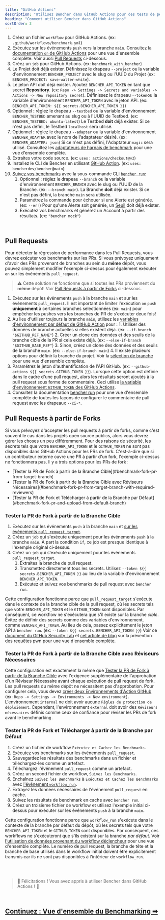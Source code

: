 ```yaml
---
title: "GitHub Actions"
description: "Utilisez Bencher dans GitHub Actions pour des tests de performance continus sur les pull requests"
heading: "Comment utiliser Bencher dans GitHub Actions"
sortOrder: 3
---
```



<GitHubActions1 />

1. Créez un fichier `workflow` pour GitHub Actions. (ex: `.github/workflows/benchmark.yml`)
2. Exécutez sur les événements `push` vers la branche `main`. Consultez la [documentation `on` de GitHub Actions](https://docs.github.com/fr/actions/using-workflows/workflow-syntax-for-github-actions#on) pour une vue d'ensemble complète. Voir aussi [Pull Requests](#pull-requests) ci-dessous.
3. Créez un `job` pour GitHub Actions. (ex: `benchmark_with_bencher`)
4. Le Projet doit déjà exister. Définissez le drapeau `--project` ou la variable d'environnement `BENCHER_PROJECT` avec le slug ou l'UUID du Projet (ex: `BENCHER_PROJECT: save-walter-white`).
5. Le jeton API doit déjà exister. Ajoutez `BENCHER_API_TOKEN` en tant que secret **Repository**. (ex: `Repo -> Settings -> Secrets and variables -> Actions -> New repository secret`). Définissez le drapeau `--token`ou la variable d'environnement `BENCHER_API_TOKEN` avec le jeton API.  (ex: `BENCHER_API_TOKEN: ${{ secrets.BENCHER_API_TOKEN }}`)
6. Optionnel : réglez le drapeau `--testbed` ou la variable d'environnement `BENCHER_TESTBED` amenant au slug ou à l'UUID de Testbed.  (ex: `BENCHER_TESTBED: ubuntu-latest`) Le Testbed **doit** déjà exister. Si ce n'est pas défini, le Testbed `localhost` sera utilisé.
7. Optionnel : réglez le drapeau `--adapter` ou la variable d'environnement `BENCHER_ADAPTER` avec le nom de l'adaptateur désiré.  (ex: `BENCHER_ADAPTER: json`) Si ce n'est pas défini, l'Adaptateur `magic` sera utilisé. Consultez les [adaptateurs de harnais de benchmark](/docs/fr/explanation/adapters) pour une vue d'ensemble complète.
8. Extraites votre code source. (ex: `uses: actions/checkout@v3`)
9. Installez le CLI de Bencher en utilisant [GitHub Action](https://github.com/marketplace/actions/bencher-cli). (ex: `uses: bencherdev/bencher@main`)
10. [Suivez vos benchmarks](/docs/fr/how-to/track-benchmarks) avec la sous-commande CLI <code><a href="/docs/fr/explanation/bencher-run">bencher run</a></code>:
    1. Optionnel : réglez le drapeau `--branch` ou la variable d'environnement `BENCHER_BRANCH` avec le slug ou l'UUID de la Branche. (ex: `--branch main`). La Branche **doit** déjà exister. Si ce n'est pas défini, la branche `main` sera utilisée.
    2. Paramétrez la commande pour échouer si une Alerte est générée. (ex: `--err`) Pour qu'une Alerte soit générée, un [Seuil](/docs/fr/explanation/thresholds) doit déjà exister.
    3. Exécutez vos benchmarks et générez un Account à partir des résultats. (ex: `"bencher mock"`)

<br/>

## Pull Requests

Pour détecter la régression de performance dans les Pull Requests, vous devrez exécuter vos benchmarks sur les PRs.
Si vous prévoyez uniquement d'avoir des PRs provenant de branches au sein du **même** dépôt, vous pouvez simplement modifier l'exemple ci-dessus pour également exécuter `on` sur les événements `pull_request`.

> ⚠️ Cette solution ne fonctionne que si toutes les PRs proviennent du **même** dépôt!
> Voir [Pull Requests à partir de Forks](#pull-requests-from-forks) ci-dessous.

<GitHubActions2 />

1. Exécutez sur les événements `push` à la branche `main` et sur les événements `pull_request`. Il est important de limiter l'exécution `on` `push` **uniquement** à certaines branches selectionnées (ex: `main`) pour empêcher les pushes vers les branches de PR de s'exécuter deux fois!
2. Au lieu d'utiliser toujours la branche `main`, utilisez les [variables d'environnement par défaut de GitHub Action](https://docs.github.com/fr/actions/learn-github-actions/variables#default-environment-variables) pour :
        1. Utiliser des données de branche actuelles si elles existent déjà. (ex: `--if-branch "$GITHUB_REF_NAME"`)
        2. Créer un clone des données et des seuils de la branche cible de la PR si cela existe déjà. (ex: `--else-if-branch "$GITHUB_BASE_REF"`)
        3. Sinon, créez un clone des données et des seuils de la branche `main`. (ex: `--else-if-branch main`)
        4. Il existe plusieurs options pour définir la branche du projet. Voir la [sélection de branche](/docs/fr/explanation/branch-selection) pour une vue d'ensemble complète.
3. Paramétrez le jeton d'authentification de l'API GitHub. (ex: `--github-actions ${{ secrets.GITHUB_TOKEN }}`). Lorsque cette option est définie dans le cadre d'une pull request, alors les résultats seront ajoutés à la pull request sous forme de commentaire. Ceci utilise [la variable d'environnement `GITHUB_TOKEN` des GitHub Actions](https://docs.github.com/fr/actions/security-guides/automatic-token-authentication).
4. Consultez la documentation [bencher run](/docs/fr/explanation/bencher-run) pour une vue d'ensemble complète de toutes les façons de configurer le commentaire de pull request avec les drapeaux `--ci-*`.

## Pull Requests à partir de Forks

Si vous prévoyez d'accepter les pull requests à partir de forks, comme c'est souvent le cas dans les projets open source publics,
alors vous devrez gérer les choses un peu différemment.
Pour des raisons de sécurité, les secrets tels que votre `BENCHER_API_TOKEN` et le `GITHUB_TOKEN` ne sont pas disponibles dans GitHub Actions pour les PRs de fork.
C'est-à-dire que si un contributeur externe ouvre une PR à partir d'un fork, l'exemple ci-dessus ne fonctionnera pas.
Il y a trois options pour les PRs de fork :

<ul>
  <li>[Tester la PR de Fork à partir de la Branche Cible](#benchmark-fork-pr-from-target-branch)</li>
  <li>[Tester la PR de Fork à partir de la Branche Cible avec Réviseurs Nécessaires](#benchmark-fork-pr-from-target-branch-with-required-reviewers)</li>
  <li>[Tester la PR de Fork et Télécharger à partir de la Branche par Défaut](#benchmark-fork-pr-and-upload-from-default-branch)</li>
</ul>

### Tester la PR de Fork à partir de la Branche Cible

<GitHubActions4 />

1. Exécutez sur les événements `push` à la branche `main` et [sur les événements `pull_request_target`](https://docs.github.com/fr/actions/using-workflows/events-that-trigger-workflows#pull_request_target).
2. Créez un `job` qui s'exécute uniquement pour les événements `push` à la branche `main`. À part la condition `if`, ce job est presque identique à l'exemple original ci-dessus.
3. Créez un `job` qui s'exécute uniquement pour les événements `pull_request_target`.
   1. Extraites la branche de pull request.
   2. Transmettez directement tous les secrets. Utilisez `--token ${{ secrets.BENCHER_API_TOKEN }}` au lieu de la variable d'environnement `BENCHER_API_TOKEN`.
   3. Exécutez et suivez vos benchmarks de pull request avec `bencher run`.

Cette configuration fonctionne parce que `pull_request_target` s'exécute dans le contexte de la branche cible de la pull request,
où les secrets tels que votre `BENCHER_API_TOKEN` et le `GITHUB_TOKEN` sont disponibles.
Par conséquent, ce workflow ne s'exécutera que s'il existe sur la branche _cible_.
Évitez de définir des secrets comme des variables d'environnement, comme `BENCHER_API_TOKEN`.
Au lieu de cela, passez explicitement le jeton API à `bencher run`. (ex: `--token ${{ secrets.BENCHER_API_TOKEN }}`)
Voir ce [document du GitHub Security Lab](https://securitylab.github.com/research/github-actions-preventing-pwn-requests/)
et [cet article de blog](https://nathandavison.com/blog/github-actions-and-the-threat-of-malicious-pull-requests)
sur la prévention des requêtes pwn pour une vue d'ensemble complète.

### Tester la PR de Fork à partir de la Branche Cible avec Réviseurs Nécessaires

<GitHubActions5 />

Cette configuration est exactement la même que [Tester la PR de Fork à partir de la Branche Cible](#benchmark-fork-pr-from-target-branch)
avec l'exigence supplémentaire de l'approbation d'un Réviseur Nécessaire avant chaque exécution de pull request de fork.
Les pull requests du même dépôt ne nécessitent pas d'approbation.
Pour configurer cela, vous devez [créer deux Environnements d'Action GitHub](https://docs.github.com/fr/actions/deployment/targeting-different-environments/using-environments-for-deployment#using-an-environment)
(ex: `Repo -> Settings -> Environments -> New environment`).
L'environnement `internal` ne doit avoir aucune `Règles de protection de déploiement`.
Cependant, l'environnement `external` doit avoir des `Réviseurs nécessaires` définis comme ceux de confiance pour réviser les PRs de fork avant le benchmarking.

### Tester la PR de Fork et Télécharger à partir de la Branche par Défaut

<GitHubActions6 />

1. Créez un fichier de workflow `Exécutez et Cachez les Benchmarks`.
1. Exécutez vos benchmarks sur les événements `pull_request`.
1. Sauvegardez les résultats des benchmarks dans un fichier et téléchargez-les comme un artefact.
1. Téléchargez l'événement `pull_request` comme un artefact.
1. Créez un second fichier de workflow, `Suivez les Benchmarks`.
1. Enchaînez `Suivez les Benchmarks` à `Exécutez et Cachez les Benchmarks` avec [l'événement `workflow_run`](https://docs.github.com/fr/actions/using-workflows/events-that-trigger-workflows#workflow_run).
1. Extrayez les données nécessaires de l'événement `pull_request` en cache.
1. Suivez les résultats de benchmark en cache avec `bencher run`.
1. Créez un troisième fichier de workflow et utilisez l'exemple initial ci-dessus pour exécuter sur les événements `push` à la branche `main`.

Cette configuration fonctionne parce que `workflow_run` s'exécute dans le contexte de la branche par défaut du dépôt,
où les secrets tels que votre `BENCHER_API_TOKEN` et le `GITHUB_TOKEN` sont disponibles.
Par conséquent, ces workflows ne s'exécuteront que s'ils existent sur la branche _par défaut_.
Voir [l'utilisation de données provenant du workflow déclencheur](https://docs.github.com/fr/actions/using-workflows/events-that-trigger-workflows#using-data-from-the-triggering-workflow) pour une vue d'ensemble complète.
Le numéro de pull request, la branche de tête et la branche de base utilisés dans le workflow initial doivent être explicitement transmis car ils ne sont pas disponibles à l'intérieur de `workflow_run`.

<br/>
<br/>

> 🐰 Félicitations ! Vous avez appris à utiliser Bencher dans GitHub Actions ! 🎉

<br/>

<h2><a href="/docs/fr/explanation/benchmarking">Continuez : Vue d'ensemble du Benchmarking ➡</a></h2>

